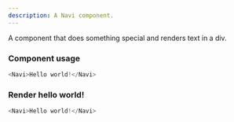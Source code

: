```yaml
---
description: A Navi component.
---
```



A component that does something special and renders text in a div.

### Component usage
```js
<Navi>Hello world!</Navi>
```

### Render hello world!

```js live
<Navi>Hello world!</Navi>
```
